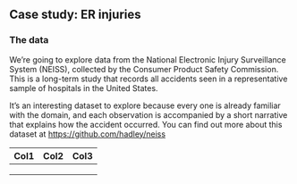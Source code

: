 

## Case study: ER injuries {#er-injuries .case-study}

### The data

We're going to explore data from the National Electronic Injury Surveillance System (NEISS), collected by the Consumer Product Safety Commission. This is a long-term study that records all accidents seen in a representative sample of hospitals in the United States.

It's an interesting dataset to explore because every one is already familiar with the domain, and each observation is accompanied by a short narrative that explains how the accident occurred. You can find out more about this dataset at <https://github.com/hadley/neiss>

| Col1 | Col2 | Col3 |
|------|------|------|
|      |      |      |
|      |      |      |
|      |      |      |

